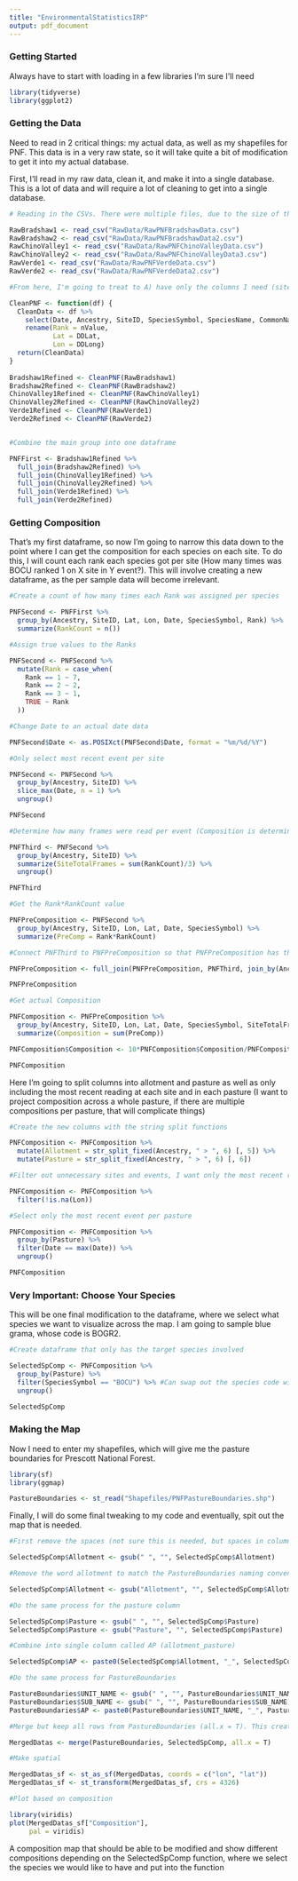 ```yaml
---
title: "EnvironmentalStatisticsIRP"
output: pdf_document
---
```


### Getting Started

Always have to start with loading in a few libraries I'm sure I'll need

```r
library(tidyverse)
library(ggplot2)
```

### Getting the Data

Need to read in 2 critical things: my actual data, as well as my shapefiles for PNF. This data is in a very raw state, so it will take quite a bit of modification to get it into my actual database.

First, I'll read in my raw data, clean it, and make it into a single database. This is a lot of data and will require a lot of cleaning to get into a single database.

```r
# Reading in the CSVs. There were multiple files, due to the size of the database being difficult to download the whole forest, so I would have to download by district, and then multiple protocols that had individual tabs in the XLS doc (should all be DWR for the actual composition method). Mismatching names with Chino Valley 2 coming from 3 is intentional, I got data that is too difficult to work with in there so I'm omitting it for now.

RawBradshaw1 <- read_csv("RawData/RawPNFBradshawData.csv")
RawBradshaw2 <- read_csv("RawData/RawPNFBradshawData2.csv")
RawChinoValley1 <- read_csv("RawData/RawPNFChinoValleyData.csv")
RawChinoValley2 <- read_csv("RawData/RawPNFChinoValleyData3.csv")
RawVerde1 <- read_csv("RawData/RawPNFVerdeData.csv")
RawVerde2 <- read_csv("RawData/RawPNFVerdeData2.csv")

#From here, I'm going to treat to A) have only the columns I need (site name, location, species, and ranking) and B) rename some columns to something more applicable.

CleanPNF <- function(df) {
  CleanData <- df %>% 
    select(Date, Ancestry, SiteID, SpeciesSymbol, SpeciesName, CommonName, SampleNumber, nValue, DDLat, DDLong) %>% 
    rename(Rank = nValue,
           Lat = DDLat,
           Lon = DDLong)
  return(CleanData)
}
  
Bradshaw1Refined <- CleanPNF(RawBradshaw1)
Bradshaw2Refined <- CleanPNF(RawBradshaw2)
ChinoValley1Refined <- CleanPNF(RawChinoValley1)
ChinoValley2Refined <- CleanPNF(RawChinoValley2)
Verde1Refined <- CleanPNF(RawVerde1)
Verde2Refined <- CleanPNF(RawVerde2)


#Combine the main group into one dataframe

PNFFirst <- Bradshaw1Refined %>% 
  full_join(Bradshaw2Refined) %>% 
  full_join(ChinoValley1Refined) %>% 
  full_join(ChinoValley2Refined) %>% 
  full_join(Verde1Refined) %>% 
  full_join(Verde2Refined)

```

### Getting Composition

That's my first dataframe, so now I'm going to narrow this data down to the point where I can get the composition for each species on each site. To do this, I will count each rank each species got per site (How many times was BOCU ranked 1 on X site in Y event?). This will involve creating a new dataframe, as the per sample data will become irrelevant.

```r
#Create a count of how many times each Rank was assigned per species

PNFSecond <- PNFFirst %>% 
  group_by(Ancestry, SiteID, Lat, Lon, Date, SpeciesSymbol, Rank) %>% 
  summarize(RankCount = n())

#Assign true values to the Ranks

PNFSecond <- PNFSecond %>% 
  mutate(Rank = case_when(
    Rank == 1 ~ 7,
    Rank == 2 ~ 2,
    Rank == 3 ~ 1,
    TRUE ~ Rank
  ))

#Change Date to an actual date data

PNFSecond$Date <- as.POSIXct(PNFSecond$Date, format = "%m/%d/%Y")

#Only select most recent event per site

PNFSecond <- PNFSecond %>% 
  group_by(Ancestry, SiteID) %>% 
  slice_max(Date, n = 1) %>% 
  ungroup()

PNFSecond

#Determine how many frames were read per event (Composition is determined by taking the total value of Rank*RankCount divided by how many frames were read per site. Some sites were read with 100 frames, some were read with 200 which can understandably inflate composition if dividing by 100 instead of 200).

PNFThird <- PNFSecond %>% 
  group_by(Ancestry, SiteID) %>% 
  summarize(SiteTotalFrames = sum(RankCount)/3) %>% 
  ungroup()

PNFThird

#Get the Rank*RankCount value

PNFPreComposition <- PNFSecond %>% 
  group_by(Ancestry, SiteID, Lon, Lat, Date, SpeciesSymbol) %>% 
  summarize(PreComp = Rank*RankCount)

#Connect PNFThird to PNFPreComposition so that PNFPreComposition has the SiteTotalFrames

PNFPreComposition <- full_join(PNFPreComposition, PNFThird, join_by(Ancestry, SiteID))

PNFPreComposition

#Get actual Composition

PNFComposition <- PNFPreComposition %>% 
  group_by(Ancestry, SiteID, Lon, Lat, Date, SpeciesSymbol, SiteTotalFrames) %>% 
  summarize(Composition = sum(PreComp))

PNFComposition$Composition <- 10*PNFComposition$Composition/PNFComposition$SiteTotalFrames

PNFComposition
```

Here I'm going to split columns into allotment and pasture as well as only including the most recent reading at each site and in each pasture (I want to project composition across a whole pasture, if there are multiple compositions per pasture, that will complicate things)

```r
#Create the new columns with the string split functions

PNFComposition <- PNFComposition %>% 
  mutate(Allotment = str_split_fixed(Ancestry, " > ", 6) [, 5]) %>% 
  mutate(Pasture = str_split_fixed(Ancestry, " > ", 6) [, 6])

#Filter out unnecessary sites and events, I want only the most recent reading per pasture, as well as those that actually have coordinates.

PNFComposition <- PNFComposition %>% 
  filter(!is.na(Lon))

#Select only the most recent event per pasture

PNFComposition <- PNFComposition %>% 
  group_by(Pasture) %>% 
  filter(Date == max(Date)) %>% 
  ungroup()

PNFComposition
```

### Very Important: Choose Your Species

This will be one final modification to the dataframe, where we select what species we want to visualize across the map. I am going to sample blue grama, whose code is BOGR2.

```r
#Create dataframe that only has the target species involved

SelectedSpComp <- PNFComposition %>% 
  group_by(Pasture) %>% 
  filter(SpeciesSymbol == "BOCU") %>% #Can swap out the species code with any desired species code for a new composition framework
  ungroup()

SelectedSpComp
```

### Making the Map

Now I need to enter my shapefiles, which will give me the pasture boundaries for Prescott National Forest.

```r
library(sf)
library(ggmap)

PastureBoundaries <- st_read("Shapefiles/PNFPastureBoundaries.shp")
```

Finally, I will do some final tweaking to my code and eventually, spit out the map that is needed.

```r
#First remove the spaces (not sure this is needed, but spaces in column names can sometimes create headaches)

SelectedSpComp$Allotment <- gsub(" ", "", SelectedSpComp$Allotment)

#Remove the word allotment to match the PastureBoundaries naming convention

SelectedSpComp$Allotment <- gsub("Allotment", "", SelectedSpComp$Allotment)

#Do the same process for the pasture column

SelectedSpComp$Pasture <- gsub(" ", "", SelectedSpComp$Pasture)
SelectedSpComp$Pasture <- gsub("Pasture", "", SelectedSpComp$Pasture)

#Combine into single column called AP (allotment_pasture)

SelectedSpComp$AP <- paste0(SelectedSpComp$Allotment, "_", SelectedSpComp$Pasture)

#Do the same process for PastureBoundaries

PastureBoundaries$UNIT_NAME <- gsub(" ", "", PastureBoundaries$UNIT_NAME)
PastureBoundaries$SUB_NAME <- gsub(" ", "", PastureBoundaries$SUB_NAME)
PastureBoundaries$AP <- paste0(PastureBoundaries$UNIT_NAME, "_", PastureBoundaries$SUB_NAME)

#Merge but keep all rows from PastureBoundaries (all.x = T). This created 2 extra rows, so there is likely a naming mismatch somewhere....

MergedDatas <- merge(PastureBoundaries, SelectedSpComp, all.x = T)

#Make spatial

MergedDatas_sf <- st_as_sf(MergedDatas, coords = c("lon", "lat"))
MergedDatas_sf <- st_transform(MergedDatas_sf, crs = 4326)

#Plot based on composition

library(viridis)
plot(MergedDatas_sf["Composition"],
     pal = viridis)

```

A composition map that should be able to be modified and show different compositions depending on the SelectedSpComp function, where we select the species we would like to have and put into the function
